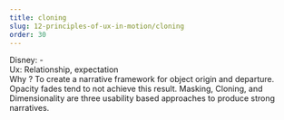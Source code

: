 ```yaml
---
title: cloning
slug: 12-principles-of-ux-in-motion/cloning
order: 30
---
```


<SlideTemplate title="Principle 8: Cloning">
    
Disney: -  
Ux: Relationship, expectation  
Why ? To create a narrative framework for object origin and departure. Opacity fades tend to not achieve this result. Masking, Cloning, and Dimensionality are three usability based approaches to produce strong narratives.  

</SlideTemplate>